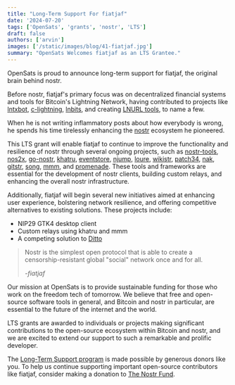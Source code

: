 ```yaml
---
title: "Long-Term Support For fiatjaf"
date: '2024-07-20'
tags: ['OpenSats', 'grants', 'nostr', 'LTS']
draft: false
authors: ['arvin']
images: ['/static/images/blog/41-fiatjaf.jpg']
summary: "OpenSats Welcomes fiatjaf as an LTS Grantee."
---
```


OpenSats is proud to announce long-term support for fiatjaf, the original brain behind nostr.

Before nostr, fiatjaf's primary focus was on decentralized financial systems and tools for Bitcoin's Lightning Network, 
having contributed to projects like [lntxbot](https://github.com/fiatjaf/lntxbot), [c-lightning](https://github.com/ElementsProject/lightning/commits?author=fiatjaf), 
[lnbits](https://github.com/lnbits/lnbits/commits?author=fiatjaf), and creating [LNURL tools](https://github.com/fiatjaf/go-lnurl), to name a few.

When he is not writing inflammatory posts about how everybody is wrong, he spends his time tirelessly enhancing the [nostr](https://nostr.com/) ecosystem he pioneered.

This LTS grant will enable fiatjaf to continue to improve the functionality and resilience of nostr through several ongoing projects, such as 
[nostr-tools](https://github.com/nbd-wtf/nostr-tools), [nos2x](https://github.com/fiatjaf/nos2x), [go-nostr](https://github.com/nbd-wtf/go-nostr), 
[khatru](https://github.com/fiatjaf/khatru), [eventstore](https://github.com/fiatjaf/eventstore), [njump](https://njump.me/about), [loure](https://github.com/fiatjaf/loure), 
[wikistr](https://github.com/fiatjaf/wikistr), [patch34](https://github.com/fiatjaf/patch34), [nak](https://github.com/fiatjaf/nak), [gitstr](https://github.com/fiatjaf/gitstr), 
[song](https://git.fiatjaf.com/song), [mmm](https://git.fiatjaf.com/mmm), and [promenade](https://git.fiatjaf.com/promenade). These tools and frameworks are essential for the 
development of nostr clients, building custom relays, and enhancing the overall nostr infrastructure​.

Additionally, fiatjaf will begin several new initiatives aimed at enhancing user experience, bolstering network resilience, and offering competitive alternatives to existing solutions. 
These projects include:

-   NIP29 GTK4 desktop client
-   Custom relays using khatru and mmm
-   A competing solution to [Ditto](https://ditto.pub/)

>Nostr is the simplest open protocol that is able to create a censorship-resistant global "social" network once and for all. 
>
><cite>-fiatjaf</cite>

Our mission at OpenSats is to provide sustainable funding for those who work on the freedom tech of tomorrow. We believe that free and open-source software tools in general, and 
Bitcoin and nostr in particular, are essential to the future of the internet and the world.

LTS grants are awarded to individuals or projects making significant contributions to the open-source ecosystem within Bitcoin and nostr, and we are excited to extend our support 
to such a remarkable and prolific developer.

The [Long-Term Support program](/blog/nostr-lts-long-term-support-for-nostr-developers) is made possible by generous donors like you. To help us continue supporting important 
open-source contributors like fiatjaf, consider making a donation to [The Nostr Fund](/funds/nostr).

<center>
    <DonateToNostrFundButton/>
</center>
